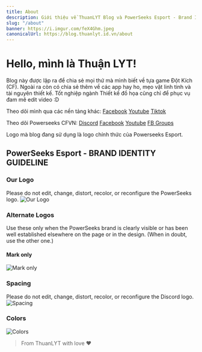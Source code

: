 ```yaml
---
title: About
description: Giới thiệu về ThuanLYT Blog và PowerSeeks Esport - Brand Identity Guideline
slug: "/about"
banner: https://i.imgur.com/feX4Ghm.jpeg
canonicalUrl: https://blog.thuanlyt.id.vn/about
---
```


# Hello, mình là Thuận LYT!

Blog này được lập ra để chia sẻ mọi thứ mà mình biết về tựa game Đột Kích (CF). Ngoài ra còn có chia sẻ thêm về các app hay ho, mẹo vặt linh tinh và tài nguyên thiết kế. Tốt nghiệp ngành Thiết kế đồ họa cũng chỉ để phục vụ đam mê edit video :D

Theo dõi mình qua các nền tảng khác: [Facebook](https://fb.com/thuanlyt) [Youtube](https://youtube.com/@thuanlyt) [Tiktok](https://tiktok.com/@thuanlyt)

Theo dõi Powerseeks CFVN: [Discord](https://dsc.gg/cfvn) [Facebook](https://fb.com/powerseeks) [Youtube](https://youtube.com/@powerseeks) [FB Groups](https://facebook.com/groups/powerseeks)

Logo mà blog đang sử dụng là logo chính thức của Powerseeks Esport.

## PowerSeeks Esport - BRAND IDENTITY GUIDELINE
### Our Logo
Please do not edit, change, distort, recolor, or reconfigure the PowerSeeks logo.
![Our Logo](https://i.imgur.com/Qww9EY2.png)

### Alternate Logos
Use these only when the PowerSeeks brand is clearly visible or has been well established elsewhere on the page or in the design. (When in doubt, use the other one.)
#### Mark only
![Mark only](https://i.imgur.com/2iEW14d.png)

### Spacing
Please do not edit, change, distort, recolor, or reconfigure the Discord logo.
![Spacing](https://i.imgur.com/ZIQDOkd.png)

### Colors
![Colors](https://i.imgur.com/vwbll2T.png)

> From ThuanLYT with love ♥
